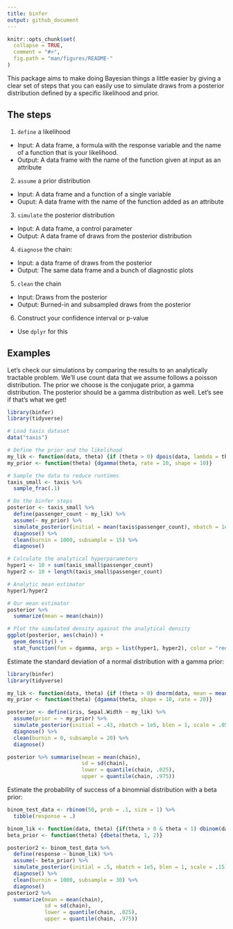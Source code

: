 ```yaml
---
title: binfer
output: github_document
---
```


```r
knitr::opts_chunk$set(
  collapse = TRUE,
  comment = "#>",
  fig.path = "man/figures/README-"
)
```

This package aims to make doing Bayesian things a little easier by giving a clear set of steps that you can easily use to simulate draws from a posterior distribution defined by a specific likelihood and prior.

## The steps

1. `define` a likelihood
  - Input: A data frame, a formula with the response variable and the name of a function that is your likelihood.
  - Output: A data frame with the name of the function given at input as an attribute
2. `assume` a prior distribution
  - Input: A data frame and a function of a single variable
  - Ouput: A data frame with the name of the function added as an attribute
3. `simulate` the posterior distribution
  - Input: A data frame, a control parameter
  - Output: A data frame of draws from the posterior distribution
4. `diagnose` the chain:
  - Input: a data frame of draws from the posterior
  - Output: The same data frame and a bunch of diagnostic plots
5. `clean` the chain
  - Input: Draws from the posterior
  - Output: Burned-in and subsampled draws from the posterior
6. Construct your confidence interval or p-value
  - Use `dplyr` for this
  
## Examples

Let's check our simulations by comparing the results to an analytically tractable problem. We'll use count data that we assume follows a poisson distribution. The prior we choose is the conjugate prior, a gamma distribution. The posterior should be a gamma distribution as well. Let's see if that's what we get!
```r
library(binfer)
library(tidyverse)

# Load taxis dataset
data("taxis")

# Define the prior and the likelihood
my_lik <- function(data, theta) {if (theta > 0) dpois(data, lambda = theta) else 0}
my_prior <- function(theta) {dgamma(theta, rate = 10, shape = 10)} 

# Sample the data to reduce runtimes
taxis_small <- taxis %>%
  sample_frac(.1)

# Do the binfer steps
posterior <- taxis_small %>% 
  define(passenger_count ~ my_lik) %>% 
  assume(~ my_prior) %>% 
  simulate_posterior(initial = mean(taxis$passenger_count), nbatch = 1e5, blen = 1, scale = .1) %>% 
  diagnose() %>% 
  clean(burnin = 1000, subsample = 15) %>% 
  diagnose()

# Calculate the analytical hyperparameters
hyper1 <- 10 + sum(taxis_small$passenger_count)
hyper2 <- 10 + length(taxis_small$passenger_count)

# Analytic mean estimator
hyper1/hyper2

# Our mean estimator
posterior %>% 
  summarize(mean = mean(chain))

# Plot the simulated density against the analytical density
ggplot(posterior, aes(chain)) + 
  geom_density() +
  stat_function(fun = dgamma, args = list(hyper1, hyper2), color = "red")
```


Estimate the standard deviation of a normal distribution with a gamma prior:
```r
library(binfer)
library(tidyverse)

my_lik <- function(data, theta) {if (theta > 0) dnorm(data, mean = mean(iris$Sepal.Width) , sd = theta) else 0}
my_prior <- function(theta) {dgamma(theta, shape = 10, rate = 20)}

posterior <- define(iris, Sepal.Width ~ my_lik) %>% 
  assume(prior = ~ my_prior) %>% 
  simulate_posterior(initial = .43, nbatch = 1e5, blen = 1, scale = .05) %>% 
  diagnose() %>% 
  clean(burnin = 0, subsample = 20) %>% 
  diagnose()

posterior %>% summarise(mean = mean(chain),
                        sd = sd(chain),
                        lower = quantile(chain, .025),
                        upper = quantile(chain, .975))
```

Estimate the probability of success of a binomnial distribution with a beta prior:

```r
binom_test_data <- rbinom(50, prob = .1, size = 1) %>% 
  tibble(response = .)

binom_lik <- function(data, theta) {if(theta > 0 & theta < 1) dbinom(data, prob = theta, size = 1) else 0}
beta_prior <- function(theta) {dbeta(theta, 1, 2)}

posterior2 <- binom_test_data %>% 
  define(response ~ binom_lik) %>% 
  assume(~ beta_prior) %>% 
  simulate_posterior(initial = .5, nbatch = 1e5, blen = 1, scale = .15) %>% 
  diagnose() %>% 
  clean(burnin = 1000, subsample = 30) %>% 
  diagnose()
posterior2 %>% 
  summarize(mean = mean(chain), 
            sd = sd(chain), 
            lower = quantile(chain, .025), 
            upper = quantile(chain, .975))

```

